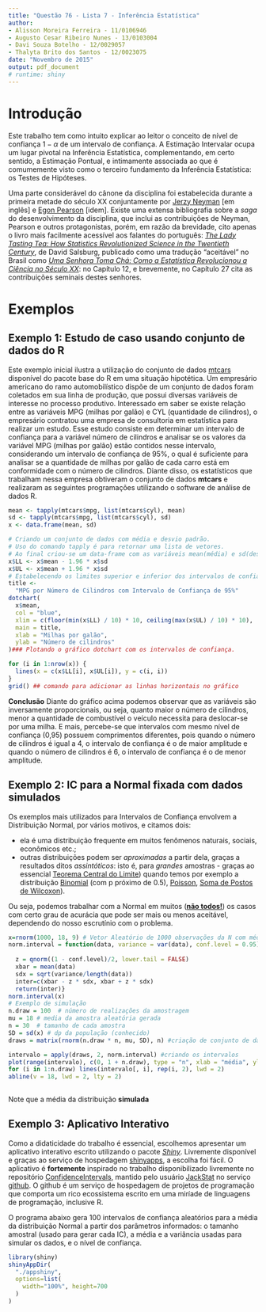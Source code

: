 ```yaml
---
title: "Questão 76 - Lista 7 - Inferência Estatística"
author: 
- Alisson Moreira Ferreira - 11/0106946
- Augusto Cesar Ribeiro Nunes - 13/0103004
- Davi Souza Botelho - 12/0029057
- Thalyta Brito dos Santos - 12/0023075
date: "Novembro de 2015"
output: pdf_document
# runtime: shiny
---
```


# Introdução

  Este trabalho tem como intuito explicar ao leitor o conceito de nível de confiança $1 - \alpha$ de um intervalo de confiança. A Estimação Intervalar ocupa um lugar pivotal na Inferência Estatística, complementando, em certo sentido, a Estimação Pontual, e intimamente associada ao que é comumemente visto como o terceiro fundamento da Inferência Estatística: os Testes de Hipóteses. 
  
  Uma parte considerável do cânone da disciplina foi estabelecida durante a primeira metade do século XX conjuntamente por [Jerzy Neyman](https://en.wikipedia.org/wiki/Jerzy_Neyman) [em inglês] e [Egon Pearson](https://en.wikipedia.org/wiki/Egon_Pearson) [idem]. Existe uma extensa bibliografia sobre a _saga_ do desenvolvimento da disciplina, que inclui as contribuições de Neyman, Pearson e outros protagonistas, porém, em razão da brevidade, cito apenas o livro mais facilmente acessível aos falantes do português: [_The Lady Tasting Tea: How Statistics Revolutionized Science in the Twentieth Century_](http://www.amazon.com/The-Lady-Tasting-Tea-Revolutionized/dp/0805071342), de David Salsburg, publicado como uma tradução "aceitável" no Brasil como [_Uma Senhora Toma Chá: Como a Estatística Revolucionou a Ciência no Século XX_](http://www.zahar.com.br/livro/uma-senhora-toma-ch%C3%A1): no Capítulo 12, e brevemente, no Capítulo 27 cita as contribuições seminais destes senhores.
  
# Exemplos

## Exemplo 1: Estudo de caso usando conjunto de dados do R
  Este exemplo inicial ilustra a utilização do conjunto de dados [mtcars](https://stat.ethz.ch/R-manual/R-devel/library/datasets/html/mtcars.html) disponível do pacote base do R em uma situação hipotética.
  Um empresário americano do ramo automobilístico dispõe de um conjunto de dados  foram coletados em sua linha de produção, que possui diversas variáveis de interesse no processo produtivo. Interessado em saber se existe relação entre as variáveis MPG (milhas por galão) e CYL (quantidade de cilindros), o empresário contratou uma empresa de consultoria em estatística para realizar um estudo. Esse estudo consiste em determinar um intervalo de confiança para a variável número de cilindros e analisar se os valores da variável MPG (milhas por galão) estão contidos nesse intervalo, considerando um intervalo de confiança de 95%, o qual é suficiente para analisar se a quantidade de milhas por galão de cada carro está em conformidade com o número de cilindros. Diante disso, os estatísticos que trabalham nessa empresa obtiveram o conjunto de dados __mtcars__ e realizaram as seguintes programações utilizando o software de análise de dados R.

```r
mean <- tapply(mtcars$mpg, list(mtcars$cyl), mean)
sd <- tapply(mtcars$mpg, list(mtcars$cyl), sd)
x <- data.frame(mean, sd)

# Criando um conjunto de dados com média e desvio padrão. 
# Uso do comando tapply é para retornar uma lista de vetores.
# Ao final criou-se um data-frame com as variáveis mean(média) e sd(desvio padrão)
x$LL <- x$mean - 1.96 * x$sd
x$UL <- x$mean + 1.96 * x$sd
# Estabelecendo os limites superior e inferior dos intervalos de confiança.
title <-
  "MPG por Número de Cilindros com Intervalo de Confiança de 95%"
dotchart(
  x$mean,
  col = "blue",
  xlim = c(floor(min(x$LL) / 10) * 10, ceiling(max(x$UL) / 10) * 10),
  main = title,
  xlab = "Milhas por galão",
  ylab = "Número de cilindros"
)### Plotando o gráfico dotchart com os intervalos de confiança.

for (i in 1:nrow(x)) {
  lines(x = c(x$LL[i], x$UL[i]), y = c(i, i))
}
grid() ## comando para adicionar as linhas horizontais no gráfico

```

  __Conclusão__ Diante do gráfico acima podemos observar que as variáveis são inversamente proporcionais, ou seja, quanto maior o número de cilindros, menor a quantidade de combustível o veículo necessita para deslocar-se por uma milha. E mais, percebe-se que intervalos com mesmo nível de confiança (0,95) possuem comprimentos diferentes, pois quando o número de cilindros é igual a 4, o intervalo de confiança é o de maior amplitude e quando o número de cilindros é 6, o intervalo de confiança é o de menor amplitude.

## Exemplo 2: IC para a Normal fixada com dados simulados
  Os exemplos mais utilizados para Intervalos de Confiança envolvem a Distribuição Normal, por vários motivos, e citamos dois: 
  
  * ela é uma distribuição frequente em muitos fenômenos naturais, sociais, econômicos etc.; 
  * outras distribuições podem ser _aproximadas_ a partir dela, graças a resultados ditos _assintóticos_: isto é, para _grandes_ amostras - graças ao essencial [Teorema Central do Limite](http://leg.ufpr.br/~silvia/CE001/node38.html)) quando temos por exemplo a distribuição [Binomial](https://onlinecourses.science.psu.edu/stat414/node/179) (com p próximo de 0.5), [Poisson](https://onlinecourses.science.psu.edu/stat414/node/180), [Soma de Postos de Wilcoxon](http://www.amstat.org/publications/jse/v18n2/bellera.pdf)).
  
  Ou seja, podemos trabalhar com a Normal em muitos ([__não todos!__](http://www.businessinsider.com/the-fall-of-long-term-capital-management-2014-7)) os casos com certo grau de acurácia que pode ser mais ou menos aceitável, dependendo do nosso escrutínio com o problema. 
  
```r
x=rnorm(1000, 18, 9) # Vetor Aleatório de 1000 observações da N com média 18 e dp 9
norm.interval = function(data, variance = var(data), conf.level = 0.95) {
  
  z = qnorm((1 - conf.level)/2, lower.tail = FALSE)
  xbar = mean(data)
  sdx = sqrt(variance/length(data))
  inter=c(xbar - z * sdx, xbar + z * sdx) 
  return(inter)}
norm.interval(x)
# Exemplo de simulação
n.draw = 100  # número de realizações da amostragem 
mu = 18 # media da amostra aleatória gerada
n = 30  # tamanho de cada amostra
SD = sd(x) # dp da população (conhecido)
draws = matrix(rnorm(n.draw * n, mu, SD), n) #criação de conjunto de dados com todas as amostras, cada uma em uma coluna

intervalo = apply(draws, 2, norm.interval) #criando os intervalos 
plot(range(intervalo), c(0, 1 + n.draw), type = "n", xlab = "média", ylab = "número da amostragem")
for (i in 1:n.draw) lines(intervalo[, i], rep(i, 2), lwd = 2)
abline(v = 18, lwd = 2, lty = 2)
  
```

  Note que a média da distribuição __simulada__
  
## Exemplo 3: Aplicativo Interativo  
  Como a didaticidade do trabalho é essencial, escolhemos apresentar um aplicativo interativo escrito utilizando o pacote [_Shiny_](http://shiny.rstudio.com/). Livremente disponível e graças ao serviço de hospedagem  [shinyapps](https://shinyapps.io), a escolha foi fácil. O aplicativo é __fortemente__ inspirado no trabalho disponibilizado livremente no repositório [ConfidenceIntervals](https://github.com/JackStat/ConfidenceIntervals), mantido pelo usuário [JackStat](https://github.com/JackStat/) no serviço [github](https://github.com). O github é um serviço de hospedagem de projetos de programação que comporta um rico ecossistema escrito em uma miríade de linguagens de programação, inclusive R.
  
  O programa abaixo gera 100 intervalos de confiança aleatórios para a média da distribuição Normal a partir dos parâmetros informados: o tamanho amostral (usado para gerar cada IC), a média e a variância usadas para simular os dados, e o nível de confiança.
  
  
```r
library(shiny)
shinyAppDir(
  "./appshiny",
  options=list(
    width="100%", height=700
  )
)
```
  

